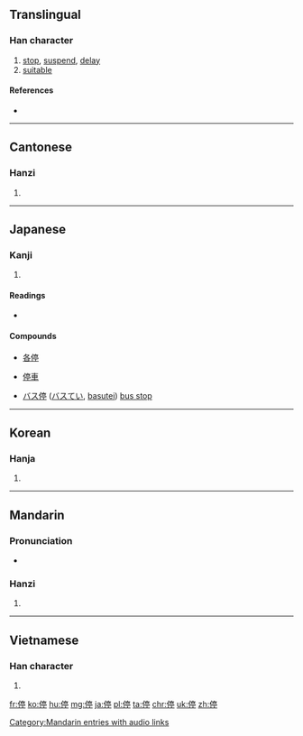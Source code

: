 {{also|仃|佇}}
==Translingual==

===Han character===
{{Han char|rn=9|rad=人|as=09|sn=11|four=2022<sub>1</sub>|canj=人卜口弓 (OYRN)|ids=⿰[[亻]][[亭]]}}

# [[stop]], [[suspend]], [[delay]]
# [[suitable]]

====References====
* {{Han ref|kx=0110.320|dkj=00864|dj=0236.160|hdz=10194.070|uh=505C|ud=20572|bh=B0B1|bd=45233}}

----

==Cantonese==

===Hanzi===
{{yue-hanzi|jyut=ting4|y=ting4}}

# {{defn|lang=yue|sort=人09}}

----

==Japanese==

===Kanji===
{{ja-kanji|grade=4|rs=人09}}

# {{defn|lang=ja|sort=人09}}

====Readings====
* {{ja-readings|on=[[てい]] (tei), [[ちょう]] (chō), [[じょう]] (jō)|kun=[[とどまる]] (todomaru)}}

====Compounds====
{{top4}}
* [[各停]]
{{mid4}}
* [[停車]]
{{mid4}}
* [[バス停]] ([[バスてい]], [[basutei]]) [[bus stop]]
{{mid4}}
{{bottom}}

----

==Korean==

===Hanja===
{{ko-hanja|hangeul=정|rv=jeong|mr=chŏng}}

# {{defn|lang=ko|sort=人09}}

----

==Mandarin==

===Pronunciation===
* {{audio|zh-tíng.ogg|audio|lang=cmn}}

===Hanzi===
{{cmn-hanzi|pin=[[tíng]] ([[ting2]])|wg=t'ing<sup>2</sup>}}

# {{defn|lang=cmn|sort=人09}}

[[Category:Mandarin entries with audio links]]

----

==Vietnamese==

===Han character===
{{vi-hantu|[[đình]], [[dành]], [[đành]], [[đừng]], [[dừng]], [[rành]]|rs=人09}}

# {{defn|lang=vi|sort=人09}}

[[fr:停]]
[[ko:停]]
[[hu:停]]
[[mg:停]]
[[ja:停]]
[[pl:停]]
[[ta:停]]
[[chr:停]]
[[uk:停]]
[[zh:停]]